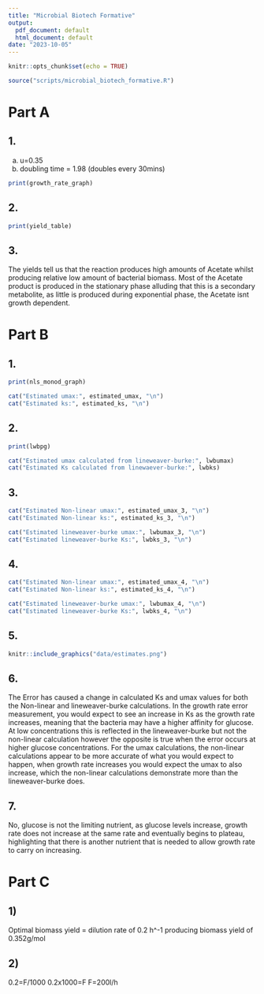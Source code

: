 ```yaml
---
title: "Microbial Biotech Formative"
output:
  pdf_document: default
  html_document: default
date: "2023-10-05"
---
```


```r
knitr::opts_chunk$set(echo = TRUE)
```


``` r
source("scripts/microbial_biotech_formative.R")

```
# Part A 
## 1.
  a)  u=0.35
  b)  doubling time = 1.98 (doubles every 30mins)
  
``` r

print(growth_rate_graph)

```

## 2.
``` r
print(yield_table)

```

## 3.
The yields tell us that the reaction produces high amounts of Acetate whilst producing relative low amount of bacterial biomass. Most of the Acetate product is produced in the stationary phase alluding that this is a secondary metabolite, as little is produced during exponential phase, the Acetate isnt growth dependent.

# Part B

## 1.
``` r


print(nls_monod_graph)

cat("Estimated umax:", estimated_umax, "\n")
cat("Estimated ks:", estimated_ks, "\n")

```

## 2.
``` r

print(lwbpg)

cat("Estimated umax calculated from lineweaver-burke:", lwbumax)
cat("Estimated Ks calculated from linewaever-burke:", lwbks)

```

## 3.
``` r

cat("Estimated Non-linear umax:", estimated_umax_3, "\n")
cat("Estimated Non-linear ks:", estimated_ks_3, "\n")

cat("Estimated lineweaver-burke umax:", lwbumax_3, "\n")
cat("Estimated lineweaver-burke Ks:", lwbks_3, "\n")

```


## 4.
``` r

cat("Estimated Non-linear umax:", estimated_umax_4, "\n")
cat("Estimated Non-linear ks:", estimated_ks_4, "\n")

cat("Estimated lineweaver-burke umax:", lwbumax_4, "\n")
cat("Estimated lineweaver-burke Ks:", lwbks_4, "\n")


```

## 5.
``` r


knitr::include_graphics("data/estimates.png")


```

## 6.

The Error has caused a change in calculated Ks and umax values for both the Non-linear and lineweaver-burke calculations. In the growth rate error measurement, you would expect to see an increase in Ks as the growth rate increases, meaning that the bacteria may have a higher affinity for glucose. At low concentrations this is reflected in the lineweaver-burke but not the non-linear calculation however the opposite is true when the error occurs at higher glucose concentrations.
For the umax calculations, the non-linear calculations appear to be more accurate of what you would expect to happen, when growth rate increases you would expect the umax to also increase, which the non-linear calculations demonstrate more than the lineweaver-burke does.


## 7.
No, glucose is not the limiting nutrient, as glucose levels increase, growth rate does not increase at the same rate and eventually begins to plateau, highlighting that there is another nutrient that is needed to allow growth rate to carry on increasing.


# Part C
## 1)
Optimal biomass yield = dilution rate of 0.2 h^-1 producing biomass yield of 0.352g/mol

## 2)
0.2=F/1000
0.2x1000=F
F=200l/h
